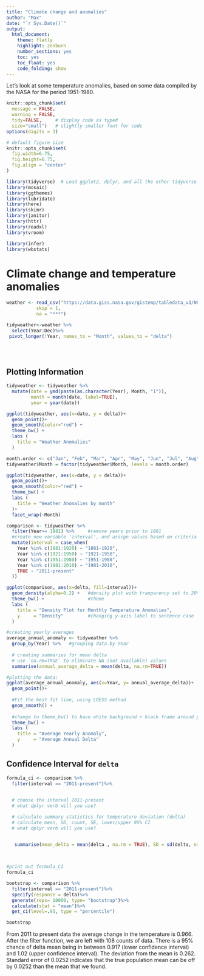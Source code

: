 ```yaml
---
title: "Climate change and anomalies"
author: "Max"
date: "`r Sys.Date()`"
output:
  html_document:
    theme: flatly
    highlight: zenburn
    number_sections: yes
    toc: yes
    toc_float: yes
    code_folding: show
---
```


Let's look at some temperature anomalies, based on some data compiled by the NASA for the period 1951-1980.

```r
knitr::opts_chunk$set(
  message = FALSE, 
  warning = FALSE, 
  tidy=FALSE,     # display code as typed
  size="small")   # slightly smaller font for code
options(digits = 3)

# default figure size
knitr::opts_chunk$set(
  fig.width=6.75, 
  fig.height=6.75,
  fig.align = "center"
)
```


```r


library(tidyverse)  # Load ggplot2, dplyr, and all the other tidyverse packages
library(mosaic)
library(ggthemes)
library(lubridate)
library(here)
library(skimr)
library(janitor)
library(httr)
library(readxl)
library(vroom)

library(infer)
library(wbstats)

```



# Climate change and temperature anomalies 



```r

weather <- read_csv("https://data.giss.nasa.gov/gistemp/tabledata_v3/NH.Ts+dSST.csv", 
           skip = 1, 
           na = "***")

```




```r

tidyweather<-weather %>%
  select(Year:Dec)%>%
 pivot_longer(!Year, names_to = "Month", values_to = "delta")

  
  
```



## Plotting Information



```r

tidyweather <- tidyweather %>%
  mutate(date = ymd(paste(as.character(Year), Month, "1")),
         month = month(date, label=TRUE),
         year = year(date))

ggplot(tidyweather, aes(x=date, y = delta))+
  geom_point()+
  geom_smooth(color="red") +
  theme_bw() +
  labs (
    title = "Weather Anomalies"
  )

```


```r
month.order <- c("Jan", "Feb", "Mar", "Apr", "May", "Jun", "Jul", "Aug", "Sep", "Oct", "Nov", "Dec")
tidyweather$Month = factor(tidyweather$Month, levels = month.order)

ggplot(tidyweather, aes(x=date, y = delta))+
  geom_point()+
  geom_smooth(color="red") +
  theme_bw() +
  labs (
    title = "Weather Anomalies by month"
  )+
  facet_wrap(~Month)

```




```r

comparison <- tidyweather %>% 
  filter(Year>= 1881) %>%     #remove years prior to 1881
  #create new variable 'interval', and assign values based on criteria below:
  mutate(interval = case_when(
    Year %in% c(1881:1920) ~ "1881-1920",
    Year %in% c(1921:1950) ~ "1921-1950",
    Year %in% c(1951:1980) ~ "1951-1980",
    Year %in% c(1981:2010) ~ "1981-2010",
    TRUE ~ "2011-present"
  ))

```



```r

ggplot(comparison, aes(x=delta, fill=interval))+
  geom_density(alpha=0.2) +   #density plot with tranparency set to 20%
  theme_bw() +                #theme
  labs (
    title = "Density Plot for Monthly Temperature Anomalies",
    y     = "Density"         #changing y-axis label to sentence case
  )

```

 

```r

#creating yearly averages
average_annual_anomaly <- tidyweather %>% 
  group_by(Year) %>%   #grouping data by Year
  
  # creating summaries for mean delta 
  # use `na.rm=TRUE` to eliminate NA (not available) values 
  summarise(annual_average_delta = mean(delta, na.rm=TRUE)) 

#plotting the data:
ggplot(average_annual_anomaly, aes(x=Year, y= annual_average_delta))+
  geom_point()+
  
  #Fit the best fit line, using LOESS method
  geom_smooth() +
  
  #change to theme_bw() to have white background + black frame around plot
  theme_bw() +
  labs (
    title = "Average Yearly Anomaly",
    y     = "Average Annual Delta"
  )                         


```


## Confidence Interval for `delta`


```r

formula_ci <- comparison %>% 
  filter(interval == "2011-present")%>%
  

  # choose the interval 2011-present
  # what dplyr verb will you use? 

  # calculate summary statistics for temperature deviation (delta) 
  # calculate mean, SD, count, SE, lower/upper 95% CI
  # what dplyr verb will you use? 


   summarise(mean_delta = mean(delta , na.rm = TRUE), SD = sd(delta, na.rm = TRUE),count=n(), SE=SD/sqrt(count), lower_ci = mean_delta - 1.96 * SE, upper_ci = mean_delta + 1.96*SE)
 
 

#print out formula_CI
formula_ci
```


```r

bootstrap <- comparison %>%
  filter(interval == "2011-present")%>%
  specify(response = delta)%>%
  generate(reps= 10000, type= "bootstrap")%>%
  calculate(stat = "mean")%>%
  get_ci(level=.95, type = "percentile")

bootstrap
```


From 2011 to present data the average change in the temperature is 0.966. After the filter function, we are left with 108 counts of data. There is a 95% chance of delta mean being in between 0.917 (lower confidence interval) and 1.02 (upper confidence interval). The deviation from the mean is 0.262. Standard error of 0.0252 indicates that the true population mean can be off by 0.0252 than the mean that we found.


